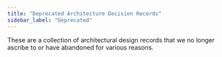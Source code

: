 ```yaml
---
title: "Deprecated Architecture Decision Records"
sidebar_label: "Deprecated"
---
```


<Intro>
  These are a collection of architectural design records that we no longer ascribe to or have abandoned for various reasons.
</Intro>

<DocCardList/>
